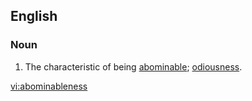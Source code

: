 ==English==

===Noun===
{{en-noun|es}}
#The characteristic of being [[abominable]]; [[odiousness]].

[[vi:abominableness]]